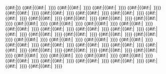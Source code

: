 {{nowrap begin}}{{#if:{{{1|}}}|{{trim|{{{1}}}}}}}<noinclude><!--
--></noinclude>{{#if:{{{2|}}}|{{#if:{{{1|}}}|&nbsp;{{{delim|‧}}} {{wrap}}}}{{trim|{{{2}}}}}}}<noinclude><!--
--></noinclude>{{#if:{{{3|}}}|{{#if:{{{2|}}}{{{1|}}}|&nbsp;{{{delim|‧}}} {{wrap}}}}{{trim|{{{3}}}}}}}<noinclude><!--
--></noinclude>{{#if:{{{4|}}}|{{#if:{{{3|}}}{{{2|}}}{{{1|}}}|&nbsp;{{{delim|‧}}} {{wrap}}}}{{trim|{{{4}}}}}}}<noinclude><!--
--></noinclude>{{#if:{{{5|}}}|{{#if:{{{4|}}}{{{3|}}}{{{2|}}}{{{1|}}}|&nbsp;{{{delim|‧}}} {{wrap}}}}{{trim|{{{5}}}}}}}<noinclude><!--
--></noinclude>{{#if:{{{6|}}}|{{#if:{{{5|}}}{{{4|}}}{{{3|}}}{{{2|}}}{{{1|}}}|&nbsp;{{{delim|‧}}} {{wrap}}}}{{trim|{{{6}}}}}}}<noinclude><!--
--></noinclude>{{#if:{{{7|}}}|{{#if:{{{6|}}}{{{5|}}}{{{4|}}}{{{3|}}}{{{2|}}}{{{1|}}}|&nbsp;{{{delim|‧}}} {{wrap}}}}{{trim|{{{7}}}}}}}<noinclude><!--
--></noinclude>{{#if:{{{8|}}}|{{#if:{{{7|}}}{{{6|}}}{{{5|}}}{{{4|}}}{{{3|}}}{{{2|}}}{{{1|}}}|&nbsp;{{{delim|‧}}} {{wrap}}}}{{trim|{{{8}}}}}}}<noinclude><!--
--></noinclude>{{#if:{{{9|}}}|{{#if:{{{8|}}}{{{7|}}}{{{6|}}}{{{5|}}}{{{4|}}}{{{3|}}}{{{2|}}}{{{1|}}}|&nbsp;{{{delim|‧}}} {{wrap}}}}{{trim|{{{9}}}}}}}<noinclude><!--
--></noinclude>{{#if:{{{10|}}}|{{#if:{{{9|}}}{{{8|}}}{{{7|}}}{{{6|}}}{{{5|}}}{{{4|}}}{{{3|}}}{{{2|}}}{{{1|}}}|&nbsp;{{{delim|‧}}} {{wrap}}}}{{trim|{{{10}}}}}}}<noinclude><!--
--></noinclude>{{#if:{{{11|}}}|{{#if:{{{10|}}}{{{9|}}}{{{8|}}}{{{7|}}}{{{6|}}}{{{5|}}}{{{4|}}}{{{3|}}}{{{2|}}}{{{1|}}}|&nbsp;{{{delim|‧}}} {{wrap}}}}{{trim|{{{11}}}}}}}<noinclude><!--
--></noinclude>{{#if:{{{12|}}}|{{#if:{{{11|}}}{{{10|}}}{{{9|}}}{{{8|}}}{{{7|}}}{{{6|}}}{{{5|}}}{{{4|}}}{{{3|}}}{{{2|}}}{{{1|}}}|&nbsp;{{{delim|‧}}} {{wrap}}}}{{trim|{{{12}}}}}}}<noinclude><!--
--></noinclude>{{#if:{{{13|}}}|{{#if:{{{12|}}}{{{11|}}}{{{10|}}}{{{9|}}}{{{8|}}}{{{7|}}}{{{6|}}}{{{5|}}}{{{4|}}}{{{3|}}}{{{2|}}}{{{1|}}}|&nbsp;{{{delim|‧}}} {{wrap}}}}{{trim|{{{13}}}}}}}<noinclude><!--
--></noinclude>{{#if:{{{14|}}}|{{#if:{{{13|}}}{{{12|}}}{{{11|}}}{{{10|}}}{{{9|}}}{{{8|}}}{{{7|}}}{{{6|}}}{{{5|}}}{{{4|}}}{{{3|}}}{{{2|}}}{{{1|}}}|&nbsp;{{{delim|‧}}} {{wrap}}}}{{trim|{{{14}}}}}}}<noinclude><!--
--></noinclude>{{#if:{{{15|}}}|{{#if:{{{14|}}}{{{13|}}}{{{12|}}}{{{11|}}}{{{10|}}}{{{9|}}}{{{8|}}}{{{7|}}}{{{6|}}}{{{5|}}}{{{4|}}}{{{3|}}}{{{2|}}}{{{1|}}}|&nbsp;{{{delim|‧}}} {{wrap}}}}{{trim|{{{15}}}}}}}<noinclude><!--
--></noinclude>{{#if:{{{16|}}}|{{#if:{{{15|}}}{{{14|}}}{{{13|}}}{{{12|}}}{{{11|}}}{{{10|}}}{{{9|}}}{{{8|}}}{{{7|}}}{{{6|}}}{{{5|}}}{{{4|}}}{{{3|}}}{{{2|}}}{{{1|}}}|&nbsp;{{{delim|‧}}} {{wrap}}}}{{trim|{{{16}}}}}}}<noinclude><!--
--></noinclude>{{#if:{{{17|}}}|{{#if:{{{16|}}}{{{15|}}}{{{14|}}}{{{13|}}}{{{12|}}}{{{11|}}}{{{10|}}}{{{9|}}}{{{8|}}}{{{7|}}}{{{6|}}}{{{5|}}}{{{4|}}}{{{3|}}}{{{2|}}}{{{1|}}}|&nbsp;{{{delim|‧}}} {{wrap}}}}{{trim|{{{17}}}}}}}<noinclude><!--
--></noinclude>{{#if:{{{18|}}}|{{#if:{{{17|}}}{{{16|}}}{{{15|}}}{{{14|}}}{{{13|}}}{{{12|}}}{{{11|}}}{{{10|}}}{{{9|}}}{{{8|}}}{{{7|}}}{{{6|}}}{{{5|}}}{{{4|}}}{{{3|}}}{{{2|}}}{{{1|}}}|&nbsp;{{{delim|‧}}} {{wrap}}}}{{trim|{{{18}}}}}}}<noinclude><!--
--></noinclude>{{#if:{{{19|}}}|{{#if:{{{18|}}}{{{17|}}}{{{16|}}}{{{15|}}}{{{14|}}}{{{13|}}}{{{12|}}}{{{11|}}}{{{10|}}}{{{9|}}}{{{8|}}}{{{7|}}}{{{6|}}}{{{5|}}}{{{4|}}}{{{3|}}}{{{2|}}}{{{1|}}}|&nbsp;{{{delim|‧}}} {{wrap}}}}{{trim|{{{19}}}}}}}<noinclude><!--
--></noinclude>{{#if:{{{20|}}}|{{#if:{{{19|}}}{{{18|}}}{{{17|}}}{{{16|}}}{{{15|}}}{{{14|}}}{{{13|}}}{{{12|}}}{{{11|}}}{{{10|}}}{{{9|}}}{{{8|}}}{{{7|}}}{{{6|}}}{{{5|}}}{{{4|}}}{{{3|}}}{{{2|}}}{{{1|}}}|&nbsp;{{{delim|‧}}} {{wrap}}}}{{trim|{{{20}}}}}}}<noinclude><!--
--></noinclude>{{#if:{{{21|}}}|{{#if:{{{20|}}}{{{19|}}}{{{18|}}}{{{17|}}}{{{16|}}}{{{15|}}}{{{14|}}}{{{13|}}}{{{12|}}}{{{11|}}}{{{10|}}}{{{9|}}}{{{8|}}}{{{7|}}}{{{6|}}}{{{5|}}}{{{4|}}}{{{3|}}}{{{2|}}}{{{1|}}}|&nbsp;{{{delim|‧}}} {{wrap}}}}{{trim|{{{21}}}}}}}<noinclude><!--
--></noinclude>{{#if:{{{22|}}}|{{#if:{{{21|}}}{{{20|}}}{{{19|}}}{{{18|}}}{{{17|}}}{{{16|}}}{{{15|}}}{{{14|}}}{{{13|}}}{{{12|}}}{{{11|}}}{{{10|}}}{{{9|}}}{{{8|}}}{{{7|}}}{{{6|}}}{{{5|}}}{{{4|}}}{{{3|}}}{{{2|}}}{{{1|}}}|&nbsp;{{{delim|‧}}} {{wrap}}}}{{trim|{{{22}}}}}}}<noinclude><!--
--></noinclude>{{#if:{{{23|}}}|{{#if:{{{22|}}}{{{21|}}}{{{20|}}}{{{19|}}}{{{18|}}}{{{17|}}}{{{16|}}}{{{15|}}}{{{14|}}}{{{13|}}}{{{12|}}}{{{11|}}}{{{10|}}}{{{9|}}}{{{8|}}}{{{7|}}}{{{6|}}}{{{5|}}}{{{4|}}}{{{3|}}}{{{2|}}}{{{1|}}}|&nbsp;{{{delim|‧}}} {{wrap}}}}{{trim|{{{23}}}}}}}<noinclude><!--
--></noinclude>{{#if:{{{24|}}}|{{#if:{{{23|}}}{{{22|}}}{{{21|}}}{{{20|}}}{{{19|}}}{{{18|}}}{{{17|}}}{{{16|}}}{{{15|}}}{{{14|}}}{{{13|}}}{{{12|}}}{{{11|}}}{{{10|}}}{{{9|}}}{{{8|}}}{{{7|}}}{{{6|}}}{{{5|}}}{{{4|}}}{{{3|}}}{{{2|}}}{{{1|}}}|&nbsp;{{{delim|‧}}} {{wrap}}}}{{trim|{{{24}}}}}}}<noinclude><!--
--></noinclude>{{#if:{{{25|}}}|{{#if:{{{24|}}}{{{23|}}}{{{22|}}}{{{21|}}}{{{20|}}}{{{19|}}}{{{18|}}}{{{17|}}}{{{16|}}}{{{15|}}}{{{14|}}}{{{13|}}}{{{12|}}}{{{11|}}}{{{10|}}}{{{9|}}}{{{8|}}}{{{7|}}}{{{6|}}}{{{5|}}}{{{4|}}}{{{3|}}}{{{2|}}}{{{1|}}}|&nbsp;{{{delim|‧}}} {{wrap}}}}{{trim|{{{25}}}}}}}<noinclude><!--
--></noinclude>{{#if:{{{26|}}}|{{#if:{{{25|}}}{{{24|}}}{{{23|}}}{{{22|}}}{{{21|}}}{{{20|}}}{{{19|}}}{{{18|}}}{{{17|}}}{{{16|}}}{{{15|}}}{{{14|}}}{{{13|}}}{{{12|}}}{{{11|}}}{{{10|}}}{{{9|}}}{{{8|}}}{{{7|}}}{{{6|}}}{{{5|}}}{{{4|}}}{{{3|}}}{{{2|}}}{{{1|}}}|&nbsp;{{{delim|‧}}} {{wrap}}}}{{trim|{{{26}}}}}}}<noinclude><!--
--></noinclude>{{#if:{{{27|}}}|{{#if:{{{26|}}}{{{25|}}}{{{24|}}}{{{23|}}}{{{22|}}}{{{21|}}}{{{20|}}}{{{19|}}}{{{18|}}}{{{17|}}}{{{16|}}}{{{15|}}}{{{14|}}}{{{13|}}}{{{12|}}}{{{11|}}}{{{10|}}}{{{9|}}}{{{8|}}}{{{7|}}}{{{6|}}}{{{5|}}}{{{4|}}}{{{3|}}}{{{2|}}}{{{1|}}}|&nbsp;{{{delim|‧}}} {{wrap}}}}{{trim|{{{27}}}}}}}<noinclude><!--
--></noinclude>{{#if:{{{28|}}}|{{#if:{{{27|}}}{{{26|}}}{{{25|}}}{{{24|}}}{{{23|}}}{{{22|}}}{{{21|}}}{{{20|}}}{{{19|}}}{{{18|}}}{{{17|}}}{{{16|}}}{{{15|}}}{{{14|}}}{{{13|}}}{{{12|}}}{{{11|}}}{{{10|}}}{{{9|}}}{{{8|}}}{{{7|}}}{{{6|}}}{{{5|}}}{{{4|}}}{{{3|}}}{{{2|}}}{{{1|}}}|&nbsp;{{{delim|‧}}} {{wrap}}}}{{trim|{{{28}}}}}}}<noinclude><!--
--></noinclude>{{#if:{{{29|}}}|{{#if:{{{28|}}}{{{27|}}}{{{26|}}}{{{25|}}}{{{24|}}}{{{23|}}}{{{22|}}}{{{21|}}}{{{20|}}}{{{19|}}}{{{18|}}}{{{17|}}}{{{16|}}}{{{15|}}}{{{14|}}}{{{13|}}}{{{12|}}}{{{11|}}}{{{10|}}}{{{9|}}}{{{8|}}}{{{7|}}}{{{6|}}}{{{5|}}}{{{4|}}}{{{3|}}}{{{2|}}}{{{1|}}}|&nbsp;{{{delim|‧}}} {{wrap}}}}{{trim|{{{29}}}}}}}<noinclude><!--
--></noinclude>{{#if:{{{30|}}}|{{#if:{{{29|}}}{{{28|}}}{{{27|}}}{{{26|}}}{{{25|}}}{{{24|}}}{{{23|}}}{{{22|}}}{{{21|}}}{{{20|}}}{{{19|}}}{{{18|}}}{{{17|}}}{{{16|}}}{{{15|}}}{{{14|}}}{{{13|}}}{{{12|}}}{{{11|}}}{{{10|}}}{{{9|}}}{{{8|}}}{{{7|}}}{{{6|}}}{{{5|}}}{{{4|}}}{{{3|}}}{{{2|}}}{{{1|}}}|&nbsp;{{{delim|‧}}} {{wrap}}}}{{trim|{{{30}}}}}}}<noinclude><!--
--></noinclude>{{#if:{{{31|}}}|{{#if:{{{30|}}}{{{29|}}}{{{28|}}}{{{27|}}}{{{26|}}}{{{25|}}}{{{24|}}}{{{23|}}}{{{22|}}}{{{21|}}}{{{20|}}}{{{19|}}}{{{18|}}}{{{17|}}}{{{16|}}}{{{15|}}}{{{14|}}}{{{13|}}}{{{12|}}}{{{11|}}}{{{10|}}}{{{9|}}}{{{8|}}}{{{7|}}}{{{6|}}}{{{5|}}}{{{4|}}}{{{3|}}}{{{2|}}}{{{1|}}}|&nbsp;{{{delim|‧}}} {{wrap}}}}{{trim|{{{31}}}}}}}<noinclude><!--
--></noinclude>{{#if:{{{32|}}}|{{#if:{{{31|}}}{{{30|}}}{{{29|}}}{{{28|}}}{{{27|}}}{{{26|}}}{{{25|}}}{{{24|}}}{{{23|}}}{{{22|}}}{{{21|}}}{{{20|}}}{{{19|}}}{{{18|}}}{{{17|}}}{{{16|}}}{{{15|}}}{{{14|}}}{{{13|}}}{{{12|}}}{{{11|}}}{{{10|}}}{{{9|}}}{{{8|}}}{{{7|}}}{{{6|}}}{{{5|}}}{{{4|}}}{{{3|}}}{{{2|}}}{{{1|}}}|&nbsp;{{{delim|‧}}} {{wrap}}}}{{trim|{{{32}}}}}}}<noinclude><!--
--></noinclude>{{#if:{{{33|}}}|{{#if:{{{32|}}}{{{31|}}}{{{30|}}}{{{29|}}}{{{28|}}}{{{27|}}}{{{26|}}}{{{25|}}}{{{24|}}}{{{23|}}}{{{22|}}}{{{21|}}}{{{20|}}}{{{19|}}}{{{18|}}}{{{17|}}}{{{16|}}}{{{15|}}}{{{14|}}}{{{13|}}}{{{12|}}}{{{11|}}}{{{10|}}}{{{9|}}}{{{8|}}}{{{7|}}}{{{6|}}}{{{5|}}}{{{4|}}}{{{3|}}}{{{2|}}}{{{1|}}}|&nbsp;{{{delim|‧}}} {{wrap}}}}{{trim|{{{33}}}}}}}<noinclude><!--
--></noinclude>{{#if:{{{34|}}}|{{#if:{{{33|}}}{{{32|}}}{{{31|}}}{{{30|}}}{{{29|}}}{{{28|}}}{{{27|}}}{{{26|}}}{{{25|}}}{{{24|}}}{{{23|}}}{{{22|}}}{{{21|}}}{{{20|}}}{{{19|}}}{{{18|}}}{{{17|}}}{{{16|}}}{{{15|}}}{{{14|}}}{{{13|}}}{{{12|}}}{{{11|}}}{{{10|}}}{{{9|}}}{{{8|}}}{{{7|}}}{{{6|}}}{{{5|}}}{{{4|}}}{{{3|}}}{{{2|}}}{{{1|}}}|&nbsp;{{{delim|‧}}} {{wrap}}}}{{trim|{{{34}}}}}}}<noinclude><!--
--></noinclude>{{#if:{{{35|}}}|{{#if:{{{34|}}}{{{33|}}}{{{32|}}}{{{31|}}}{{{30|}}}{{{29|}}}{{{28|}}}{{{27|}}}{{{26|}}}{{{25|}}}{{{24|}}}{{{23|}}}{{{22|}}}{{{21|}}}{{{20|}}}{{{19|}}}{{{18|}}}{{{17|}}}{{{16|}}}{{{15|}}}{{{14|}}}{{{13|}}}{{{12|}}}{{{11|}}}{{{10|}}}{{{9|}}}{{{8|}}}{{{7|}}}{{{6|}}}{{{5|}}}{{{4|}}}{{{3|}}}{{{2|}}}{{{1|}}}|&nbsp;{{{delim|‧}}} {{wrap}}}}{{trim|{{{35}}}}}}}<noinclude><!--
--></noinclude>{{#if:{{{36|}}}|{{#if:{{{35|}}}{{{34|}}}{{{33|}}}{{{32|}}}{{{31|}}}{{{30|}}}{{{29|}}}{{{28|}}}{{{27|}}}{{{26|}}}{{{25|}}}{{{24|}}}{{{23|}}}{{{22|}}}{{{21|}}}{{{20|}}}{{{19|}}}{{{18|}}}{{{17|}}}{{{16|}}}{{{15|}}}{{{14|}}}{{{13|}}}{{{12|}}}{{{11|}}}{{{10|}}}{{{9|}}}{{{8|}}}{{{7|}}}{{{6|}}}{{{5|}}}{{{4|}}}{{{3|}}}{{{2|}}}{{{1|}}}|&nbsp;{{{delim|‧}}} {{wrap}}}}{{trim|{{{36}}}}}}}<noinclude><!--
--></noinclude>{{#if:{{{37|}}}|{{#if:{{{36|}}}{{{35|}}}{{{34|}}}{{{33|}}}{{{32|}}}{{{31|}}}{{{30|}}}{{{29|}}}{{{28|}}}{{{27|}}}{{{26|}}}{{{25|}}}{{{24|}}}{{{23|}}}{{{22|}}}{{{21|}}}{{{20|}}}{{{19|}}}{{{18|}}}{{{17|}}}{{{16|}}}{{{15|}}}{{{14|}}}{{{13|}}}{{{12|}}}{{{11|}}}{{{10|}}}{{{9|}}}{{{8|}}}{{{7|}}}{{{6|}}}{{{5|}}}{{{4|}}}{{{3|}}}{{{2|}}}{{{1|}}}|&nbsp;{{{delim|‧}}} {{wrap}}}}{{trim|{{{37}}}}}}}<noinclude><!--
--></noinclude>{{#if:{{{38|}}}|{{#if:{{{37|}}}{{{36|}}}{{{35|}}}{{{34|}}}{{{33|}}}{{{32|}}}{{{31|}}}{{{30|}}}{{{29|}}}{{{28|}}}{{{27|}}}{{{26|}}}{{{25|}}}{{{24|}}}{{{23|}}}{{{22|}}}{{{21|}}}{{{20|}}}{{{19|}}}{{{18|}}}{{{17|}}}{{{16|}}}{{{15|}}}{{{14|}}}{{{13|}}}{{{12|}}}{{{11|}}}{{{10|}}}{{{9|}}}{{{8|}}}{{{7|}}}{{{6|}}}{{{5|}}}{{{4|}}}{{{3|}}}{{{2|}}}{{{1|}}}|&nbsp;{{{delim|‧}}} {{wrap}}}}{{trim|{{{38}}}}}}}<noinclude><!--
--></noinclude>{{#if:{{{39|}}}|{{#if:{{{38|}}}{{{37|}}}{{{36|}}}{{{35|}}}{{{34|}}}{{{33|}}}{{{32|}}}{{{31|}}}{{{30|}}}{{{29|}}}{{{28|}}}{{{27|}}}{{{26|}}}{{{25|}}}{{{24|}}}{{{23|}}}{{{22|}}}{{{21|}}}{{{20|}}}{{{19|}}}{{{18|}}}{{{17|}}}{{{16|}}}{{{15|}}}{{{14|}}}{{{13|}}}{{{12|}}}{{{11|}}}{{{10|}}}{{{9|}}}{{{8|}}}{{{7|}}}{{{6|}}}{{{5|}}}{{{4|}}}{{{3|}}}{{{2|}}}{{{1|}}}|&nbsp;{{{delim|‧}}} {{wrap}}}}{{trim|{{{39}}}}}}}<noinclude><!--
--></noinclude>{{#if:{{{40|}}}|{{#if:{{{39|}}}{{{38|}}}{{{37|}}}{{{36|}}}{{{35|}}}{{{34|}}}{{{33|}}}{{{32|}}}{{{31|}}}{{{30|}}}{{{29|}}}{{{28|}}}{{{27|}}}{{{26|}}}{{{25|}}}{{{24|}}}{{{23|}}}{{{22|}}}{{{21|}}}{{{20|}}}{{{19|}}}{{{18|}}}{{{17|}}}{{{16|}}}{{{15|}}}{{{14|}}}{{{13|}}}{{{12|}}}{{{11|}}}{{{10|}}}{{{9|}}}{{{8|}}}{{{7|}}}{{{6|}}}{{{5|}}}{{{4|}}}{{{3|}}}{{{2|}}}{{{1|}}}|&nbsp;{{{delim|‧}}} {{wrap}}}}{{trim|{{{40}}}}}}}<noinclude><!--
--></noinclude>{{#if:{{{41|}}}|{{#if:{{{40|}}}{{{39|}}}{{{38|}}}{{{37|}}}{{{36|}}}{{{35|}}}{{{34|}}}{{{33|}}}{{{32|}}}{{{31|}}}{{{30|}}}{{{29|}}}{{{28|}}}{{{27|}}}{{{26|}}}{{{25|}}}{{{24|}}}{{{23|}}}{{{22|}}}{{{21|}}}{{{20|}}}{{{19|}}}{{{18|}}}{{{17|}}}{{{16|}}}{{{15|}}}{{{14|}}}{{{13|}}}{{{12|}}}{{{11|}}}{{{10|}}}{{{9|}}}{{{8|}}}{{{7|}}}{{{6|}}}{{{5|}}}{{{4|}}}{{{3|}}}{{{2|}}}{{{1|}}}|&nbsp;{{{delim|‧}}} {{wrap}}}}{{trim|{{{41}}}}}}}<noinclude><!--
--></noinclude>{{#if:{{{42|}}}|{{#if:{{{41|}}}{{{40|}}}{{{39|}}}{{{38|}}}{{{37|}}}{{{36|}}}{{{35|}}}{{{34|}}}{{{33|}}}{{{32|}}}{{{31|}}}{{{30|}}}{{{29|}}}{{{28|}}}{{{27|}}}{{{26|}}}{{{25|}}}{{{24|}}}{{{23|}}}{{{22|}}}{{{21|}}}{{{20|}}}{{{19|}}}{{{18|}}}{{{17|}}}{{{16|}}}{{{15|}}}{{{14|}}}{{{13|}}}{{{12|}}}{{{11|}}}{{{10|}}}{{{9|}}}{{{8|}}}{{{7|}}}{{{6|}}}{{{5|}}}{{{4|}}}{{{3|}}}{{{2|}}}{{{1|}}}|&nbsp;{{{delim|‧}}} {{wrap}}}}{{trim|{{{42}}}}}}}<noinclude><!--
--></noinclude>{{#if:{{{43|}}}|{{#if:{{{42|}}}{{{41|}}}{{{40|}}}{{{39|}}}{{{38|}}}{{{37|}}}{{{36|}}}{{{35|}}}{{{34|}}}{{{33|}}}{{{32|}}}{{{31|}}}{{{30|}}}{{{29|}}}{{{28|}}}{{{27|}}}{{{26|}}}{{{25|}}}{{{24|}}}{{{23|}}}{{{22|}}}{{{21|}}}{{{20|}}}{{{19|}}}{{{18|}}}{{{17|}}}{{{16|}}}{{{15|}}}{{{14|}}}{{{13|}}}{{{12|}}}{{{11|}}}{{{10|}}}{{{9|}}}{{{8|}}}{{{7|}}}{{{6|}}}{{{5|}}}{{{4|}}}{{{3|}}}{{{2|}}}{{{1|}}}|&nbsp;{{{delim|‧}}} {{wrap}}}}{{trim|{{{43}}}}}}}<noinclude><!--
--></noinclude>{{#if:{{{44|}}}|{{#if:{{{43|}}}{{{42|}}}{{{41|}}}{{{40|}}}{{{39|}}}{{{38|}}}{{{37|}}}{{{36|}}}{{{35|}}}{{{34|}}}{{{33|}}}{{{32|}}}{{{31|}}}{{{30|}}}{{{29|}}}{{{28|}}}{{{27|}}}{{{26|}}}{{{25|}}}{{{24|}}}{{{23|}}}{{{22|}}}{{{21|}}}{{{20|}}}{{{19|}}}{{{18|}}}{{{17|}}}{{{16|}}}{{{15|}}}{{{14|}}}{{{13|}}}{{{12|}}}{{{11|}}}{{{10|}}}{{{9|}}}{{{8|}}}{{{7|}}}{{{6|}}}{{{5|}}}{{{4|}}}{{{3|}}}{{{2|}}}{{{1|}}}|&nbsp;{{{delim|‧}}} {{wrap}}}}{{trim|{{{44}}}}}}}<noinclude><!--
--></noinclude>{{#if:{{{45|}}}|{{#if:{{{44|}}}{{{43|}}}{{{42|}}}{{{41|}}}{{{40|}}}{{{39|}}}{{{38|}}}{{{37|}}}{{{36|}}}{{{35|}}}{{{34|}}}{{{33|}}}{{{32|}}}{{{31|}}}{{{30|}}}{{{29|}}}{{{28|}}}{{{27|}}}{{{26|}}}{{{25|}}}{{{24|}}}{{{23|}}}{{{22|}}}{{{21|}}}{{{20|}}}{{{19|}}}{{{18|}}}{{{17|}}}{{{16|}}}{{{15|}}}{{{14|}}}{{{13|}}}{{{12|}}}{{{11|}}}{{{10|}}}{{{9|}}}{{{8|}}}{{{7|}}}{{{6|}}}{{{5|}}}{{{4|}}}{{{3|}}}{{{2|}}}{{{1|}}}|&nbsp;{{{delim|‧}}} {{wrap}}}}{{trim|{{{45}}}}}}}<noinclude><!--
--></noinclude>{{#if:{{{46|}}}|{{#if:{{{45|}}}{{{44|}}}{{{43|}}}{{{42|}}}{{{41|}}}{{{40|}}}{{{39|}}}{{{38|}}}{{{37|}}}{{{36|}}}{{{35|}}}{{{34|}}}{{{33|}}}{{{32|}}}{{{31|}}}{{{30|}}}{{{29|}}}{{{28|}}}{{{27|}}}{{{26|}}}{{{25|}}}{{{24|}}}{{{23|}}}{{{22|}}}{{{21|}}}{{{20|}}}{{{19|}}}{{{18|}}}{{{17|}}}{{{16|}}}{{{15|}}}{{{14|}}}{{{13|}}}{{{12|}}}{{{11|}}}{{{10|}}}{{{9|}}}{{{8|}}}{{{7|}}}{{{6|}}}{{{5|}}}{{{4|}}}{{{3|}}}{{{2|}}}{{{1|}}}|&nbsp;{{{delim|‧}}} {{wrap}}}}{{trim|{{{46}}}}}}}<noinclude><!--
--></noinclude>{{#if:{{{47|}}}|{{#if:{{{46|}}}{{{45|}}}{{{44|}}}{{{43|}}}{{{42|}}}{{{41|}}}{{{40|}}}{{{39|}}}{{{38|}}}{{{37|}}}{{{36|}}}{{{35|}}}{{{34|}}}{{{33|}}}{{{32|}}}{{{31|}}}{{{30|}}}{{{29|}}}{{{28|}}}{{{27|}}}{{{26|}}}{{{25|}}}{{{24|}}}{{{23|}}}{{{22|}}}{{{21|}}}{{{20|}}}{{{19|}}}{{{18|}}}{{{17|}}}{{{16|}}}{{{15|}}}{{{14|}}}{{{13|}}}{{{12|}}}{{{11|}}}{{{10|}}}{{{9|}}}{{{8|}}}{{{7|}}}{{{6|}}}{{{5|}}}{{{4|}}}{{{3|}}}{{{2|}}}{{{1|}}}|&nbsp;{{{delim|‧}}} {{wrap}}}}{{trim|{{{47}}}}}}}<noinclude><!--
--></noinclude>{{#if:{{{48|}}}|{{#if:{{{47|}}}{{{46|}}}{{{45|}}}{{{44|}}}{{{43|}}}{{{42|}}}{{{41|}}}{{{40|}}}{{{39|}}}{{{38|}}}{{{37|}}}{{{36|}}}{{{35|}}}{{{34|}}}{{{33|}}}{{{32|}}}{{{31|}}}{{{30|}}}{{{29|}}}{{{28|}}}{{{27|}}}{{{26|}}}{{{25|}}}{{{24|}}}{{{23|}}}{{{22|}}}{{{21|}}}{{{20|}}}{{{19|}}}{{{18|}}}{{{17|}}}{{{16|}}}{{{15|}}}{{{14|}}}{{{13|}}}{{{12|}}}{{{11|}}}{{{10|}}}{{{9|}}}{{{8|}}}{{{7|}}}{{{6|}}}{{{5|}}}{{{4|}}}{{{3|}}}{{{2|}}}{{{1|}}}|&nbsp;{{{delim|‧}}} {{wrap}}}}{{trim|{{{48}}}}}}}<noinclude><!--
--></noinclude>{{#if:{{{49|}}}|{{#if:{{{48|}}}{{{47|}}}{{{46|}}}{{{45|}}}{{{44|}}}{{{43|}}}{{{42|}}}{{{41|}}}{{{40|}}}{{{39|}}}{{{38|}}}{{{37|}}}{{{36|}}}{{{35|}}}{{{34|}}}{{{33|}}}{{{32|}}}{{{31|}}}{{{30|}}}{{{29|}}}{{{28|}}}{{{27|}}}{{{26|}}}{{{25|}}}{{{24|}}}{{{23|}}}{{{22|}}}{{{21|}}}{{{20|}}}{{{19|}}}{{{18|}}}{{{17|}}}{{{16|}}}{{{15|}}}{{{14|}}}{{{13|}}}{{{12|}}}{{{11|}}}{{{10|}}}{{{9|}}}{{{8|}}}{{{7|}}}{{{6|}}}{{{5|}}}{{{4|}}}{{{3|}}}{{{2|}}}{{{1|}}}|&nbsp;{{{delim|‧}}} {{wrap}}}}{{trim|{{{49}}}}}}}<noinclude><!--
--></noinclude>{{#if:{{{50|}}}|{{#if:{{{49|}}}{{{48|}}}{{{47|}}}{{{46|}}}{{{45|}}}{{{44|}}}{{{43|}}}{{{42|}}}{{{41|}}}{{{40|}}}{{{39|}}}{{{38|}}}{{{37|}}}{{{36|}}}{{{35|}}}{{{34|}}}{{{33|}}}{{{32|}}}{{{31|}}}{{{30|}}}{{{29|}}}{{{28|}}}{{{27|}}}{{{26|}}}{{{25|}}}{{{24|}}}{{{23|}}}{{{22|}}}{{{21|}}}{{{20|}}}{{{19|}}}{{{18|}}}{{{17|}}}{{{16|}}}{{{15|}}}{{{14|}}}{{{13|}}}{{{12|}}}{{{11|}}}{{{10|}}}{{{9|}}}{{{8|}}}{{{7|}}}{{{6|}}}{{{5|}}}{{{4|}}}{{{3|}}}{{{2|}}}{{{1|}}}|&nbsp;{{{delim|‧}}} {{wrap}}}}{{trim|{{{50}}}}}}}{{nowrap end}}<noinclude>{{documentation}}</noinclude>